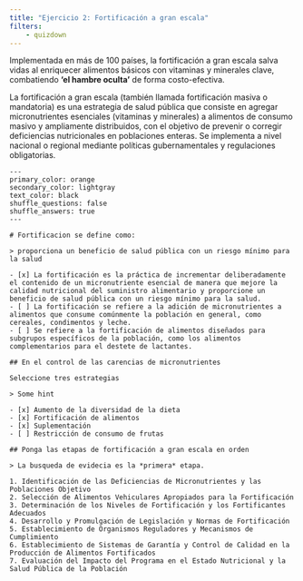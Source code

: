 ```yaml
---
title: "Ejercicio 2: Fortificación a gran escala"
filters: 
    - quizdown
---
```


Implementada en más de 100 países, la fortificación a gran escala salva vidas al enriquecer alimentos básicos con vitaminas y minerales clave, combatiendo **'el hambre oculta'** de forma costo-efectiva.

::: callout-note
La fortificación a gran escala (también llamada fortificación masiva o mandatoria) es una estrategia de salud pública que consiste en agregar micronutrientes esenciales (vitaminas y minerales) a alimentos de consumo masivo y ampliamente distribuidos, con el objetivo de prevenir o corregir deficiencias nutricionales en poblaciones enteras. Se implementa a nivel nacional o regional mediante políticas gubernamentales y regulaciones obligatorias.
:::

``` quizdown
---
primary_color: orange
secondary_color: lightgray
text_color: black
shuffle_questions: false
shuffle_answers: true
---

# Fortificacion se define como:

> proporciona un beneficio de salud pública con un riesgo mínimo para la salud

- [x] La fortificación es la práctica de incrementar deliberadamente el contenido de un micronutriente esencial de manera que mejore la calidad nutricional del suministro alimentario y proporcione un beneficio de salud pública con un riesgo mínimo para la salud.
- [ ] La fortificación se refiere a la adición de micronutrientes a alimentos que consume comúnmente la población en general, como cereales, condimentos y leche.
- [ ] Se refiere a la fortificación de alimentos diseñados para subgrupos específicos de la población, como los alimentos complementarios para el destete de lactantes.

## En el control de las carencias de micronutrientes

Seleccione tres estrategias 

> Some hint

- [x] Aumento de la diversidad de la dieta
- [x] Fortificación de alimentos
- [x] Suplementación
- [ ] Restricción de consumo de frutas

## Ponga las etapas de fortificación a gran escala en orden

> La busqueda de evidecia es la *primera* etapa.

1. Identificación de las Deficiencias de Micronutrientes y las Poblaciones Objetivo
2. Selección de Alimentos Vehiculares Apropiados para la Fortificación
3. Determinación de los Niveles de Fortificación y los Fortificantes Adecuados
4. Desarrollo y Promulgación de Legislación y Normas de Fortificación
5. Establecimiento de Organismos Reguladores y Mecanismos de Cumplimiento
6. Establecimiento de Sistemas de Garantía y Control de Calidad en la Producción de Alimentos Fortificados
7. Evaluación del Impacto del Programa en el Estado Nutricional y la Salud Pública de la Población
```
